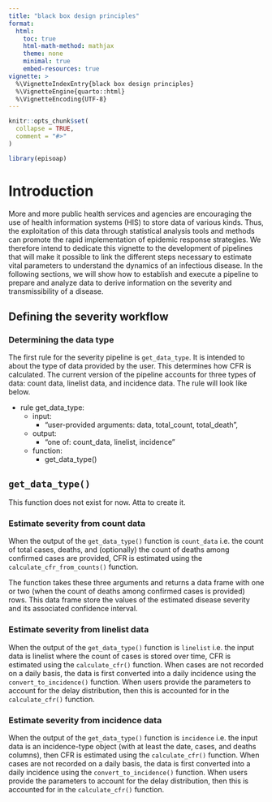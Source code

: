 ```yaml
---
title: "black box design principles"
format: 
  html:
    toc: true
    html-math-method: mathjax
    theme: none
    minimal: true
    embed-resources: true
vignette: >
  %\VignetteIndexEntry{black box design principles}
  %\VignetteEngine{quarto::html}
  %\VignetteEncoding{UTF-8}
---
```


```r
knitr::opts_chunk$set(
  collapse = TRUE,
  comment = "#>"
)
```

```r
library(episoap)
```

# Introduction

More and more public health services and agencies are encouraging the use of health information systems (HIS) to store data of various kinds. Thus, the exploitation of this data through statistical analysis tools and methods can promote the rapid implementation of epidemic response strategies. We therefore intend to dedicate this vignette to the development of pipelines that will make it possible to link the different steps necessary to estimate vital parameters to understand the dynamics of an infectious disease. In the following sections, we will show how to establish and execute a pipeline to prepare and analyze data to derive information on the severity and transmissibility of a disease.

## Defining the severity workflow


### Determining the data type

The first rule for the severity pipeline is `get_data_type`. It is intended to about the type of data provided by the user. This determines how CFR is calculated. The current version of the pipeline accounts for three types of data: count data, linelist data, and incidence data.
The rule will look like below.

* rule get_data_type:
    * input:
        * "user-provided arguments: data, total_count, total_death",
    * output:
        * "one of: count_data, linelist, incidence"
    * function:
        * get_data_type()
        
::: {.callout-note collapse="true"}
## `get_data_type()`

This function does not exist for now. Atta to create it. 
:::

### Estimate severity from count data

When the output of the `get_data_type()` function is `count_data` i.e. the count of total cases, deaths, and (optionally) the count of deaths among confirmed cases are provided, CFR is estimated using the `calculate_cfr_from_counts()` function.

The function takes these three arguments and returns a data frame with one or two (when the count of deaths among confirmed cases is provided) rows. This data frame store the values of the estimated disease severity and its associated confidence interval.

### Estimate severity from linelist data

When the output of the `get_data_type()` function is `linelist` i.e. the input data is linelist where the count of cases is stored over time, CFR is estimated using the `calculate_cfr()` function.
When cases are not recorded on a daily basis, the data is first converted into a  daily incidence using the `convert_to_incidence()` function.
When users provide the parameters to account for the delay distribution, then this is accounted for in the `calculate_cfr()` function.

### Estimate severity from incidence data

When the output of the `get_data_type()` function is `incidence` i.e. the input data is an incidence-type object (with at least the date, cases, and deaths columns), then CFR is estimated using the `calculate_cfr()` function.
When cases are not recorded on a daily basis, the data is first converted into a  daily incidence using the `convert_to_incidence()` function.
When users provide the parameters to account for the delay distribution, then this is accounted for in the `calculate_cfr()` function.










